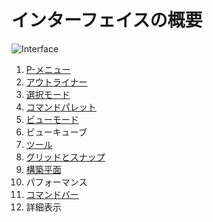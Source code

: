 # インターフェイスの概要

![Interface](/img/interface.png)

1. [P-メニュー](file-menu)
2. [アウトライナー](outliner)
3. [選択モード](selection-mode)
4. [コマンドパレット](command-palette)
5. [ビューモード](view-mode)
6. ビューキューブ
7. [ツール](/tool)
8. [グリッドとスナップ](grid-and-snap)
9. [構築平面](construction-plane)
10. パフォーマンス
11. [コマンドバー](command-bar)
12. 詳細表示